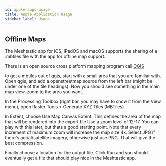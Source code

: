 ```yaml
---
id: apple-apps-usage
title: Apple Application Usage
sidebar_label: Usage
---
```


## Offline Maps

The Meshtastic app for iOS, iPadOS and macOS supports the sharing of a .mbtiles file with the app for offline map support.

There is an open source cross platform mapping program call [QGIS](https://www.qgis.org/en/site/) 

to get a mbtiles out of qgis, start with a small area that you are familiar with.  Open qgis, and add a openstreetmap source from the left bar (might be under one of the tile headings).  Now you should see something in the main map view.  zoom to the area you want.

In the Processing Toolbox (right bar, you may have to show it from the View menu), open Raster Tools > Generate XYZ Tiles (MBTiles)

In Extent, choose Use Map Canvas Extent.  This defines the area of the map that will be rendered into the export file
Use a zoom level of 12-17.  You can play with this later, but thats a good starting point.  Note that every increment of maximum zoom will increase the map size 4x.
Select JPG if there's aerial/satellite imagery, otherwise just use PNG.  That will give the best compression.

Finally choose a location for the output file.  Click Run and you should eventually get a file that should play nice in the Meshtastic app.